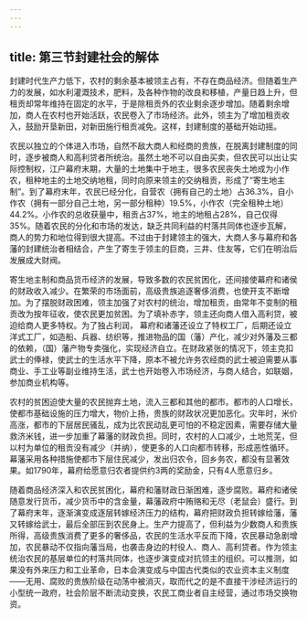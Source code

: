 ```yaml
---
---
---
```

title: 第三节封建社会的解体
---



封建时代生产力低下，农村的剩余基本被领主占有，不存在商品经济。但随着生产力的发展，如水利灌溉技术，肥料，及各种作物的改良和移植，产量日趋上升，但租贡却常年维持在固定的水平，于是除租贡外的农业剩余逐步增加。随着剩余增加，商人在农村也开始活跃，农民卷入了市场经济。此外，领主为了增加租贡收入，鼓励开垦新田，对新田施行租贡减免。这样，封建制度的基础开始动摇。

农民以独立的个体进入市场，自然不敌大商人和经商的贵族，在脱离封建制度的同时，逐步被商人和高利贷者所统治。虽然土地不可以自由买卖，但农民可以出让实际控制权，江户幕府末期，大量的土地集中于地主，很多农民丧失土地成为小作农，租种地主的土地交纳地租，同时向原来领主的交纳租贡，形成了“寄生地主制”。到了幕府末年，农民已经分化，自营农（拥有自己的土地）占36.3%，自小作农（拥有一部分自己土地，另一部分租种）19.5%，小作农（完全租种土地）44.2%。小作农的总收获量中，租贡占37%，地主的地租占28%，自己仅得35%。随着农民的分化和市场的发达，缺乏共同利益的村落共同体也逐步瓦解，商人的势力和地位得到很大提高。不过由于封建领主的强大，大商人多与幕府和各藩的封建统治者相结合，产生了寄生于领主的巨商，三井、住友等，它们在明治后发展成大财阀。

寄生地主制和商品货币经济的发展，导致多数的农民贫困化，还间接使幕府和诸侯的财政收入减少。在繁荣的市场面前，高级贵族追逐奢侈消费，也使开支不断增加。为了摆脱财政困难，领主加强了对农村的统治，增加租贡，由常年不变制的租贡改为按年征收，使农民更加贫困。为了填补赤字，领主还向商人借入高利贷，被迫给商人更多特权。为了独占利润，
幕府和诸藩还设立了特权工厂，后期还设立洋式工厂，如造船、兵器、纺织等，推进物品的国（藩）产化，减少对外藩及三都的依赖，（国）藩产物专卖强化，实现经济自立。在财政紧张的情况下，领主克扣武士的俸禄，使武士的生活水平下降，原本不被允许务农经商的武士被迫需要从事商业、手工业等副业维持生活，武士也开始卷入市场经济，与商人结合，如联姻，参加商业机构等。

农村的贫困迫使大量的农民抛弃土地，流入三都和其他的都市。都市的人口增长，使都市基础设施的压力增大，物价上扬，贵族的财政状况更加恶化。灾年时，米价高涨，都市的下层居民骚乱，成为比农民动乱更可怕的不稳定因素，需要存储大量救济米钱，进一步加重了幕藩的财政负担。同时，农村的人口减少，土地荒芜，但以村为单位的租贡没有减少（并纳），使更多的人口向都市转移，形成恶性循环。幕藩采用各种措施使都市下层住民减少，发出归农令，回乡务农，都没有显著效果。如1790年，幕府给愿意归农者提供约3两的奖励金，只有4人愿意归乡。

随着商品经济深入和农民贫困化，幕府和藩财政日渐困难，逐步腐败。幕府和诸侯随意发行货币，减少货币中的含金量，幕藩政府中贿赂和无尽（老鼠会）盛行。到了幕府末年，逐渐演变成逐层转嫁经济压力的结构，幕府把财政负担转嫁给藩，藩又转嫁给武士，最后全部压到农民身上。生产力提高了，但利益为少数商人和贵族所得，高级贵族消费了更多的奢侈品，农民的生活水平反而下降，农民暴动急剧增加，农民暴动不仅指向藩当局，也袭击身边的村役人、商人、高利贷者。作为领主统治农民的基层单位的村落共同体，也逐步演变成对抗领主的组织。可以推测，如果没有外来压力和工业革命，日本会演变成与中国古代类似的农业资本主义制度——无用、腐败的贵族阶级在动荡中被消灭，取而代之的是不直接干涉经济运行的小型统一政府，社会阶层不断流动变换，农民工商业者自主经营，通过市场交换物资。